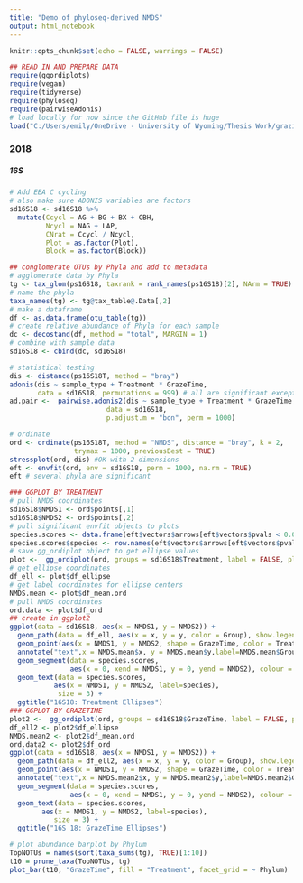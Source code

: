 ```yaml
---
title: "Demo of phyloseq-derived NMDS"
output: html_notebook
---
```



```r
knitr::opts_chunk$set(echo = FALSE, warnings = FALSE)

## READ IN AND PREPARE DATA
require(ggordiplots)
require(vegan)
require(tidyverse)
require(phyloseq)
require(pairwiseAdonis)
# load locally for now since the GitHub file is huge
load("C:/Users/emily/OneDrive - University of Wyoming/Thesis Work/grazing_soil_microbes/data/allBetaDiv_PSobjects_UNITE.RData")
```


### 2018


##### 16S

```r

# Add EEA C cycling
# also make sure ADONIS variables are factors
sd16S18 <- sd16S18 %>% 
  mutate(Ccycl = AG + BG + BX + CBH,
         Ncycl = NAG + LAP,
         CNrat = Ccycl / Ncycl,
         Plot = as.factor(Plot),
         Block = as.factor(Block))

## conglomerate OTUs by Phyla and add to metadata
# agglomerate data by Phyla
tg <- tax_glom(ps16S18, taxrank = rank_names(ps16S18)[2], NArm = TRUE)
# name the phyla
taxa_names(tg) <- tg@tax_table@.Data[,2]
# make a dataframe
df <- as.data.frame(otu_table(tg))
# create relative abundance of Phyla for each sample
dc <- decostand(df, method = "total", MARGIN = 1)
# combine with sample data
sd16S18 <- cbind(dc, sd16S18)

# statistical testing
dis <- distance(ps16S18T, method = "bray")
adonis(dis ~ sample_type + Treatment * GrazeTime,
       data = sd16S18, permutations = 999) # all are significant except Interactions
ad.pair <-  pairwise.adonis2(dis ~ sample_type + Treatment * GrazeTime,
                        data = sd16S18,
                        p.adjust.m = "bon", perm = 1000)

# ordinate
ord <- ordinate(ps16S18T, method = "NMDS", distance = "bray", k = 2, 
                trymax = 1000, previousBest = TRUE) 
stressplot(ord, dis) #OK with 2 dimensions
eft <- envfit(ord, env = sd16S18, perm = 1000, na.rm = TRUE)
eft # several phyla are significant
```



```r
### GGPLOT BY TREATMENT
# pull NMDS coordinates
sd16S18$NMDS1 <- ord$points[,1]
sd16S18$NMDS2 <- ord$points[,2]
# pull significant envfit objects to plots
species.scores <- data.frame(eft$vectors$arrows[eft$vectors$pvals < 0.05,])
species.scores$species <- row.names(eft$vectors$arrows[eft$vectors$pvals < 0.05,])
# save gg_ordiplot object to get ellipse values
plot <-  gg_ordiplot(ord, groups = sd16S18$Treatment, label = FALSE, plot = FALSE)
# get ellipse coordinates
df_ell <- plot$df_ellipse
# get label coordinates for ellipse centers
NMDS.mean <- plot$df_mean.ord
# pull NMDS coordinates
ord.data <- plot$df_ord 
## create in ggplot2
ggplot(data = sd16S18, aes(x = NMDS1, y = NMDS2)) +
  geom_path(data = df_ell, aes(x = x, y = y, color = Group), show.legend = FALSE) +
  geom_point(aes(x = NMDS1, y = NMDS2, shape = GrazeTime, color = Treatment), size = 1) +
  annotate("text",x = NMDS.mean$x, y = NMDS.mean$y,label=NMDS.mean$Group) +
  geom_segment(data = species.scores,
               aes(x = 0, xend = NMDS1, y = 0, yend = NMDS2), colour = "grey") +
  geom_text(data = species.scores, 
           aes(x = NMDS1, y = NMDS2, label=species),
            size = 3) +
  ggtitle("16S18: Treatment Ellipses")
### GGPLOT BY GRAZETIME
plot2 <-  gg_ordiplot(ord, groups = sd16S18$GrazeTime, label = FALSE, plot = FALSE)
df_ell2 <- plot2$df_ellipse
NMDS.mean2 <- plot2$df_mean.ord
ord.data2 <- plot2$df_ord 
ggplot(data = sd16S18, aes(x = NMDS1, y = NMDS2)) +
  geom_path(data = df_ell2, aes(x = x, y = y, color = Group), show.legend = FALSE) +
  geom_point(aes(x = NMDS1, y = NMDS2, shape = GrazeTime, color = Treatment), size = 1) +
  annotate("text",x = NMDS.mean2$x, y = NMDS.mean2$y,label=NMDS.mean2$Group) +
  geom_segment(data = species.scores,
               aes(x = 0, xend = NMDS1, y = 0, yend = NMDS2), colour = "grey") +
  geom_text(data = species.scores, 
        aes(x = NMDS1, y = NMDS2, label=species),
           size = 3) +
  ggtitle("16S 18: GrazeTime Ellipses")
```
```r
# plot abundance barplot by Phylum
TopNOTUs = names(sort(taxa_sums(tg), TRUE)[1:10])
t10 = prune_taxa(TopNOTUs, tg)
plot_bar(t10, "GrazeTime", fill = "Treatment", facet_grid = ~ Phylum)
```
